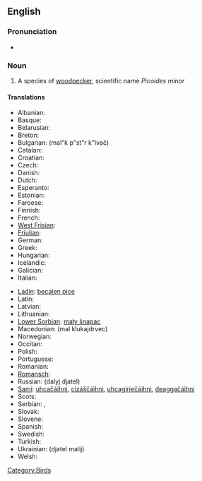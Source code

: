 ==English==

===Pronunciation===
*{{IPA|/'lɛsəɻ'spɒtəd'wədpɛkəɻ/}}

===Noun===
{{en-noun|sg=[[lesser]] [[spotted]] [[woodpecker]]}}

# A species of [[woodpecker]], scientific name ''Picoides minor''

====Translations====
{{trans-top|a species of woodpecker}}
*Albanian: {{t|sq|qukapiku larosh i vogël}}
*Basque: {{t|eu|okil txiki}}
*Belarusian: {{t|be|малы дзяцел}}
*Breton: {{t|br|pilkoad bihan}}
*Bulgarian: {{t|bg|малък пъстър кълвач}} (mal"k p"st"r k"lvač)
*Catalan: {{t|ca|picot garser petit}}
*Croatian: {{t|hr|mali djetao}}
*Czech: {{t|cs|strakapoud malý}}
*Danish: {{t|da|dværgspætte}}
*Dutch: {{t|nl|kleine bonte specht|m}}
*Esperanto: {{t|eo|malgranda buntpego}}
*Estonian: {{t|et|väike-kirjurähn}}
*Faroese: {{t|fo|dvørgspæta}}
*Finnish: {{t|fi|pikkutikka}}
*French: {{t|fr|pic épeichette|m}}
*[[West Frisian]]: {{t|fy|lytse eksterspjocht}}
*[[Friulian]]: {{t|fur|pic piçul}}
*German: {{t|de|Kleinspecht|m}}
*Greek: {{t|el|νανοτσικλιτάρα}}
*Hungarian: {{t|hu|kis fakopáncs}}
*Icelandic: {{t|is|stubbspæta}}
*Galician: {{t|ga|mionchnagaire breac}}
*Italian: {{t|it|picchio rosso minore|m}}
{{trans-mid}}
*[[Ladin]]: [[becalen pice]]
*Latin: {{t|la|Dendrocopus minor}}
*Latvian: {{t|lv|mazais dzenis}}
*Lithuanian: {{t|lt|mažasis margasis genys}}
*[[Lower Sorbian]]: [[mały šnapac]]
*Macedonian: {{t|mk|мал клукаjдрвец}} (mal klukajdrvec)
*Norwegian: {{t|no|dvergspett}}
*Occitan: {{t|oc|pic pichòt}}
*Polish: {{t|pl|dzięciołek}}
*Portuguese: {{t|pt|pica pau malhado pequeno}}
*Romanian: {{t|ro|ciocănitoare}}
*[[Romansch]]: {{t|rm|pitgalain pitschen}}
*Russian: {{t|ru|далый дятел}} (dalyj djatel) 
*[[Sami]]: [[uhcačáihni]], [[cizáščáihni]], [[uhcagirječáihni]], [[deaggačáihni]]
*Scots: {{t|sco|cnag bheag}}
*Serbian: {{t|sr|мали детлић}}, {{t|sr|mali detlić}}
*Slovak: {{t|sk|ďateľ malý}}
*Slovene: {{t|sl|mali detel}}
*Spanish: {{t|es|pico menor|m}}
*Swedish: {{t|sv|mindre hackspett}}
*Turkish: {{t|tr|küçük ağaçkakan}}
*Ukrainian: {{t|uk|дятел малий}} (djatel malij)
*Welsh: {{t|cy|cnocell fraith leiaf}}
{{trans-bottom}}

[[Category:Birds]]
